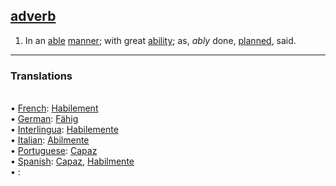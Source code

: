 ==[[adverb (part of speech)|adverb]]==

#In an [[able]] [[manner]]; with great [[ability]]; as, ''ably'' done, [[planned]], said.

<HR> <P> <H3>Translations</H3><BR>• [[French]]: [[Habilement]]<BR>• [[German]]: [[Fähig]]<BR>• [[Interlingua]]: [[Habilemente]]<BR>• [[Italian]]: [[Abilmente]]<BR>• [[Portuguese]]: [[Capaz]]<BR>• [[Spanish]]: [[Capaz]], [[Habilmente]]<BR>• [[]]: [[]]